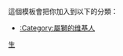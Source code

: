 {{Userbox-2
|border-c=#00FF80
|border-s=1
|id1-c=#00FFFF
|id1-s=12
|id1=[[生肖|獅]]
|id2-c=#00FFFF
|id2=[[File:Emoji u1f981.svg|45px|alt=]]
|info-c=#00FF80
|info-s=10
|info=這個用戶屬'''[[獅]]'''。
}}
<includeonly>[[Category:屬獅的维基人|{{PAGENAME}}]]</includeonly>
<noinclude>
<p style="clear: both; padding-top: 2em">
這個模板會把你加入到以下的分類：
*[[:Category:屬獅的维基人]]
</p>

[[Category:星座生肖用戶框模板|生]]
</noinclude>
